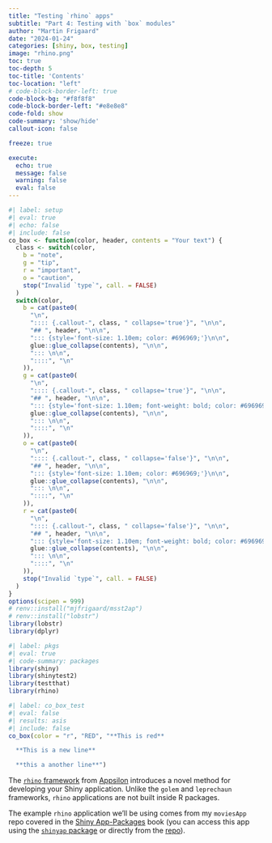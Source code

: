 ```yaml
---
title: "Testing `rhino` apps" 
subtitle: "Part 4: Testing with `box` modules"
author: "Martin Frigaard"
date: "2024-01-24"
categories: [shiny, box, testing]
image: "rhino.png"
toc: true
toc-depth: 5
toc-title: 'Contents'
toc-location: "left"
# code-block-border-left: true
code-block-bg: "#f8f8f8"
code-block-border-left: "#e8e8e8"
code-fold: show
code-summary: 'show/hide'
callout-icon: false

freeze: true

execute:
  echo: true
  message: false
  warning: false
  eval: false
---
```


```r
#| label: setup
#| eval: true
#| echo: false
#| include: false
co_box <- function(color, header, contents = "Your text") {
  class <- switch(color,
    b = "note",
    g = "tip",
    r = "important",
    o = "caution",
    stop("Invalid `type`", call. = FALSE)
  )
  switch(color,
    b = cat(paste0(
      "\n",
      ":::: {.callout-", class, " collapse='true'}", "\n\n",
      "## ", header, "\n\n",
      "::: {style='font-size: 1.10em; color: #696969;'}\n\n",
      glue::glue_collapse(contents), "\n\n",
      "::: \n\n",
      "::::", "\n"
    )),
    g = cat(paste0(
      "\n",
      ":::: {.callout-", class, " collapse='true'}", "\n\n",
      "## ", header, "\n\n",
      "::: {style='font-size: 1.10em; font-weight: bold; color: #696969;'}\n\n",
      glue::glue_collapse(contents), "\n\n",
      "::: \n\n",
      "::::", "\n"
    )),
    o = cat(paste0(
      "\n",
      ":::: {.callout-", class, " collapse='false'}", "\n\n",
      "## ", header, "\n\n",
      "::: {style='font-size: 1.10em; color: #696969;'}\n\n",
      glue::glue_collapse(contents), "\n\n",
      "::: \n\n",
      "::::", "\n"
    )),
    r = cat(paste0(
      "\n",
      ":::: {.callout-", class, " collapse='false'}", "\n\n",
      "## ", header, "\n\n",
      "::: {style='font-size: 1.10em; font-weight: bold; color: #696969;'}\n\n",
      glue::glue_collapse(contents), "\n\n",
      "::: \n\n",
      "::::", "\n"
    )),
    stop("Invalid `type`", call. = FALSE)
  )
}
options(scipen = 999)
# renv::install("mjfrigaard/msst2ap")
# renv::install("lobstr")
library(lobstr)
library(dplyr)
```

```r
#| label: pkgs
#| eval: true
#| code-summary: packages
library(shiny)
library(shinytest2)
library(testthat)
library(rhino)
```


```r
#| label: co_box_test
#| eval: false
#| results: asis
#| include: false
co_box(color = "r", "RED", "**This is red**

  **This is a new line**

  **this a another line**")
```

The [`rhino` framework](https://appsilon.github.io/rhino/index.html) from [Appsilon](https://appsilon.com/) introduces a novel method for developing your Shiny application. Unlike the `golem` and `leprechaun` frameworks, `rhino` applications are not built inside R packages.

The example `rhino` application we'll be using comes from my `moviesApp` repo covered in the [Shiny App-Packages](https://mjfrigaard.github.io/shiny-app-pkgs/) book (you can access this app using the [`shinyap` package](https://mjfrigaard.github.io/shinyap/) or directly from the [repo](https://github.com/mjfrigaard/moviesApp/branches/all)).

